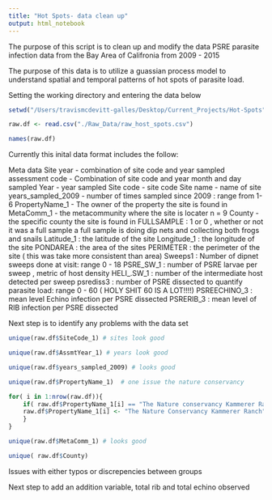 ```yaml
---
title: "Hot Spots- data clean up"
output: html_notebook
---
```


The purpose of this script is to clean up and modify the data PSRE parasite 
infection data from the Bay Area of Califronia from 2009 - 2015

The purpose of this data is to utilize a guassian process model to understand
spatial and temporal patterns of hot spots of parasite load. 


Setting the working directory and entering the data below

```r
setwd("/Users/travismcdevitt-galles/Desktop/Current_Projects/Hot-Spots")

raw.df <- read.csv("./Raw_Data/raw_host_spots.csv")

names(raw.df)

```

Currently this inital data format includes the follow:

Meta data
    Site year - combination of site code and year sampled 
    assessment code - Combination of site code and year month and day sampled
    Year - year sampled
    Site code - site code 
    Site name - name of site
    years_sampled_2009 - number of times sampled since 2009 : range from 1-6
    PropertyName_1 - The owner of the property the site is found in
    MetaComm_1 - the metacommunity where the site is locater n =  9
    County - the specific county the site is found in
    FULLSAMPLE : 1 or 0 , whether or not it was a full sample 
                a full sample is doing dip nets and collecting both frogs and
                snails
    Latitude_1 : the latitude of the site
    Longitude_1 : the longitude of the site
    PONDAREA : the area of the sites
    PERIMETER : the perimeter of the site ( this was take more consistent than
                area)
    Sweeps1 : Number of dipnet sweeps done at visit: range 0 - 18
    PSRE_SW_1 : number of PSRE larvae per sweep , metric of host density
    HELI_.SW_1 : number of the intermediate host detected per sweep
    psrediss3 : number of PSRE dissected to quantify parasite load:
                range 0 - 60 ( HOLY SHIT 60 IS A LOT!!!!)
    PSREECHINO_3 : mean level Echino infection per PSRE dissected
    PSRERIB_3 : mean level of RIB infection per PSRE dissected

    
 Next step is to identify any problems with the data set
 
```r

unique(raw.df$SiteCode_1) # sites look good

unique(raw.df$AssmtYear_1) # years look good

unique(raw.df$years_sampled_2009) # looks good

unique(raw.df$PropertyName_1)  # one issue the nature conservancy

for( i in 1:nrow(raw.df)){
    if( raw.df$PropertyName_1[i] == "The Nature conservancy Kammerer Ranch" ){
    raw.df$PropertyName_1[i] <- "The Nature Conservancy Kammerer Ranch"
    }
}

unique(raw.df$MetaComm_1) # looks good

unique( raw.df$County)

```


Issues with either typos or discrepencies between groups


Next step to add an addition variable, total rib and total echino observed

```r



```


